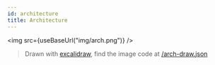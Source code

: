 ```yaml
---
id: architecture
title: Architecture
---
```



<img src={useBaseUrl("img/arch.png")} />

> Drawn with [excalidraw](https://excalidraw.com/), find the image code at [/arch-draw.json](arch-draw.json)
